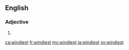 ==English==

===Adjective===
{{head|en}}

# {{en-superlative of|windy}}

[[ca:windiest]]
[[fr:windiest]]
[[my:windiest]]
[[ja:windiest]]
[[sv:windiest]]